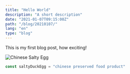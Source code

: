 ```yaml
---
title: "Hello World"
description: "A short description"
date: "2021-01-07T09:15:00Z"
path: "/blog/20210107/"
lang: "en"
type: "blog"
---
```


This is my first blog post, how exciting!

![Chinese Salty Egg](./salty_egg.jpg)

```js
const saltyDuckEgg = "chinese preserved food product"
```